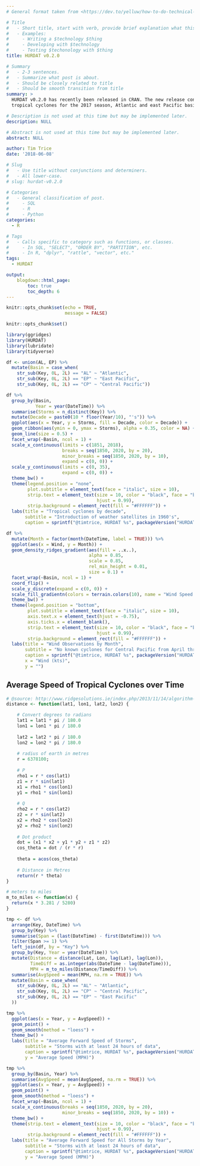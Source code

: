 ```yaml
---
# General format taken from <https://dev.to/yelluw/how-to-do-technical-blogging>

# Title
#   - Short title, start with verb, provide brief explanation what this is about.
#   - Examples:
#     - Writing a $technology $thing
#     - Developing with $technology
#     - Testing $techonology with $thing
title: HURDAT v0.2.0

# Summary
#   - 2-3 sentences. 
#   - Summarize what post is about.
#   - Should be closely related to title
#   - Should be smooth transition from title
summary: > 
  HURDAT v0.2.0 has recently been released in CRAN. The new release contains all 
  tropical cyclones for the 2017 season, Atlantic and east Pacific basins. 

# Description is not used at this time but may be implemented later.
description: NULL

# Abstract is not used at this time but may be implemented later.
abstract: NULL

author: Tim Trice
date: '2018-06-08'

# Slug
#   - Use title without conjunctions and determiners.
#   - All lower-case.
# slug: hurdat-v0.2.0

# Categories
#   - General classification of post.
#     - SQL
#     - R
#     - Python
categories:
  - R

# Tags
#   - Calls specific to category such as functions, or classes.
#     - In SQL, "SELECT", "ORDER BY", "PARTITION", etc.
#     - In R, "dplyr", "rattle", "vector", etc."
tags:
  - HURDAT

output:
    blogdown::html_page:
        toc: true
        toc_depth: 6
---
```


```r
knitr::opts_chunk$set(echo = TRUE, 
                      message = FALSE)
```

```r
knitr::opts_chunk$set()
```

```r
library(ggridges)
library(HURDAT)
library(lubridate)
library(tidyverse)
```

```r
df <- union(AL, EP) %>% 
  mutate(Basin = case_when(
    str_sub(Key, 0L, 2L) == "AL" ~ "Atlantic", 
    str_sub(Key, 0L, 2L) == "EP" ~ "East Pacific", 
    str_sub(Key, 0L, 2L) == "CP" ~ "Central Pacific"))
```

```r
df %>% 
  group_by(Basin, 
           Year = year(DateTime)) %>% 
  summarise(Storms = n_distinct(Key)) %>% 
  mutate(Decade = paste0(10 * floor(Year/10), "'s")) %>% 
  ggplot(aes(x = Year, y = Storms, fill = Decade, color = Decade)) + 
  geom_ribbon(aes(ymin = 0, ymax = Storms), alpha = 0.35, color = NA) + 
  geom_line(size = 0.5) + 
  facet_wrap(~Basin, ncol = 1) + 
  scale_x_continuous(limits = c(1851, 2018), 
                     breaks = seq(1850, 2020, by = 20), 
                     minor_breaks = seq(1850, 2020, by = 10), 
                     expand = c(0, 0)) + 
  scale_y_continuous(limits = c(0, 35), 
                     expand = c(0, 0)) + 
  theme_bw() + 
  theme(legend.position = "none", 
        plot.subtitle = element_text(face = "italic", size = 10),
        strip.text = element_text(size = 10, color = "black", face = "bold", 
                                  hjust = 0.99), 
        strip.background = element_rect(fill = "#FFFFFF")) + 
  labs(title = "Tropical cyclones by decade", 
       subtitle = "Introduction of weather satellites in 1960's", 
       caption = sprintf("@timtrice, HURDAT %s", packageVersion("HURDAT")))
```

```r
df %>% 
  mutate(Month = factor(month(DateTime, label = TRUE))) %>% 
  ggplot(aes(x = Wind, y = Month)) + 
  geom_density_ridges_gradient(aes(fill = ..x..), 
                               alpha = 0.85, 
                               scale = 0.85, 
                               rel_min_height = 0.01, 
                               size = 0.1) + 
  facet_wrap(~Basin, ncol = 1) + 
  coord_flip() +
  scale_y_discrete(expand = c(0, 0)) + 
  scale_fill_gradientn(colors = terrain.colors(10), name = "Wind Speed (kts)") + 
  theme_bw() + 
  theme(legend.position = "bottom", 
        plot.subtitle = element_text(face = "italic", size = 10),
        axis.text.x = element_text(hjust = -0.75), 
        axis.ticks.x = element_blank(), 
        strip.text = element_text(size = 10, color = "black", face = "bold", 
                                  hjust = 0.99), 
        strip.background = element_rect(fill = "#FFFFFF")) + 
  labs(title = "Wind Observations by Month", 
       subtitle = "No known cyclones for Central Pacific from April through June.", 
       caption = sprintf("@timtrice, HURDAT %s", packageVersion("HURDAT")), 
       x = "Wind (kts)", 
       y = "")
```

## Average Speed of Tropical Cyclones over Time

```r
# @source: http://www.ridgesolutions.ie/index.php/2013/11/14/algorithm-to-calculate-speed-from-two-gps-latitude-and-longitude-points-and-time-difference/
distance <- function(lat1, lon1, lat2, lon2) {

	# Convert degrees to radians
	lat1 = lat1 * pi / 180.0
	lon1 = lon1 * pi / 180.0
 
	lat2 = lat2 * pi / 180.0
	lon2 = lon2 * pi / 180.0
 
	# radius of earth in metres
	r = 6378100;
 
	# P
	rho1 = r * cos(lat1)
	z1 = r * sin(lat1)
	x1 = rho1 * cos(lon1)
	y1 = rho1 * sin(lon1)
 
	# Q
	rho2 = r * cos(lat2)
	z2 = r * sin(lat2)
	x2 = rho2 * cos(lon2)
	y2 = rho2 * sin(lon2)
 
	# Dot product
	dot = (x1 * x2 + y1 * y2 + z1 * z2)
	cos_theta = dot / (r * r)
 
	theta = acos(cos_theta)
 
	# Distance in Metres
	return(r * theta)
}

# meters to miles
m_to_miles <- function(x) {
  return(x * 3.281 / 5280)
}
```

```r
tmp <- df %>% 
  arrange(Key, DateTime) %>% 
  group_by(Key) %>% 
  summarise(Span = (last(DateTime) - first(DateTime))) %>% 
  filter(Span >= 1) %>% 
  left_join(df, by = "Key") %>% 
  group_by(Key, Year = year(DateTime)) %>% 
  mutate(Distance = distance(Lat, Lon, lag(Lat), lag(Lon)), 
         TimeDiff = as.integer(abs(DateTime - lag(DateTime))), 
         MPH = m_to_miles(Distance/TimeDiff)) %>% 
  summarise(AvgSpeed = mean(MPH, na.rm = TRUE)) %>% 
  mutate(Basin = case_when(
    str_sub(Key, 0L, 2L) == "AL" ~ "Atlantic", 
    str_sub(Key, 0L, 2L) == "CP" ~ "Central Pacific", 
    str_sub(Key, 0L, 2L) == "EP" ~ "East Pacific"
  ))

tmp %>% 
  ggplot(aes(x = Year, y = AvgSpeed)) + 
  geom_point() + 
  geom_smooth(method = "loess") +
  theme_bw() + 
  labs(title = "Average Forward Speed of Storms", 
       subtitle = "Storms with at least 24 hours of data", 
       caption = sprintf("@timtrice, HURDAT %s", packageVersion("HURDAT")), 
       y = "Average Speed (MPH)")
```

```r
tmp %>% 
  group_by(Basin, Year) %>% 
  summarise(AvgSpeed = mean(AvgSpeed, na.rm = TRUE)) %>% 
  ggplot(aes(x = Year, y = AvgSpeed)) + 
  geom_point() + 
  geom_smooth(method = "loess") + 
  facet_wrap(~Basin, ncol = 1) + 
  scale_x_continuous(breaks = seq(1850, 2020, by = 20), 
                     minor_breaks = seq(1850, 2020, by = 10)) + 
  theme_bw() + 
  theme(strip.text = element_text(size = 10, color = "black", face = "bold", 
                                  hjust = 0.99), 
        strip.background = element_rect(fill = "#FFFFFF")) + 
  labs(title = "Average Forward Speed for All Storms by Year", 
       subtitle = "Storms with at least 24 hours of data", 
       caption = sprintf("@timtrice, HURDAT %s", packageVersion("HURDAT")), 
       y = "Average Speed (MPH)")
```

